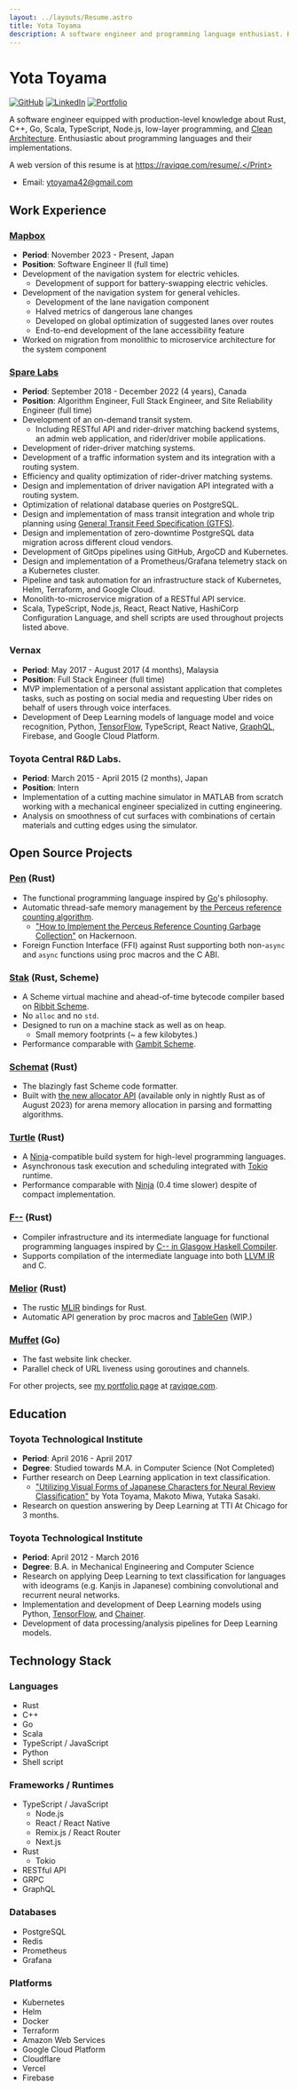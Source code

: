 ```yaml
---
layout: ../layouts/Resume.astro
title: Yota Toyama
description: A software engineer and programming language enthusiast. Knowledgeable in Rust, C++, Go, and TypeScript.
---
```



# Yota Toyama

[![GitHub](https://img.shields.io/badge/github-raviqqe-red.svg?style=flat-square)](https://github.com/raviqqe)
[![LinkedIn](https://img.shields.io/badge/linkedin-yota_toyama-blue.svg?style=flat-square)](https://www.linkedin.com/in/yota-toyama-29b313bb/)
[![Portfolio](https://img.shields.io/badge/website-raviqqe.com-silver.svg?style=flat-square)](https://raviqqe.com)

A software engineer equipped with production-level knowledge about Rust, C++, Go, Scala, TypeScript, Node.js, low-layer programming, and [Clean Architecture](https://blog.cleancoder.com/uncle-bob/2012/08/13/the-clean-architecture.html). Enthusiastic about programming languages and their implementations.

<Print>A web version of this resume is at https://raviqqe.com/resume/.</Print>

- Email: ytoyama42@gmail.com

## Work Experience

### [Mapbox](https://mapbox.com/)

- **Period**: November 2023 - Present, Japan
- **Position**: Software Engineer II (full time)
- Development of the navigation system for electric vehicles.
  - Development of support for battery-swapping electric vehicles.
- Development of the navigation system for general vehicles.
  - Development of the lane navigation component
  - Halved metrics of dangerous lane changes
  - Developed on global optimization of suggested lanes over routes
  - End-to-end development of the lane accessibility feature
- Worked on migration from monolithic to microservice architecture for the system component

### [Spare Labs](https://spare.com/)

- **Period**: September 2018 - December 2022 (4 years), Canada
- **Position**: Algorithm Engineer, Full Stack Engineer, and Site Reliability Engineer (full time)
- Development of an on-demand transit system.
  - Including RESTful API and rider-driver matching backend systems, an admin web application, and rider/driver mobile applications.
- Development of rider-driver matching systems.
- Development of a traffic information system and its integration with a routing system.
- Efficiency and quality optimization of rider-driver matching systems.
- Design and implementation of driver navigation API integrated with a routing system.
- Optimization of relational database queries on PostgreSQL.
- Design and implementation of mass transit integration and whole trip planning using [General Transit Feed Specification (GTFS)](https://developers.google.com/transit/gtfs).
- Design and implementation of zero-downtime PostgreSQL data migration across different cloud vendors.
- Development of GitOps pipelines using GitHub, ArgoCD and Kubernetes.
- Design and implementation of a Prometheus/Grafana telemetry stack on a Kubernetes cluster.
- Pipeline and task automation for an infrastructure stack of Kubernetes, Helm, Terraform, and Google Cloud.
- Monolith-to-microservice migration of a RESTful API service.
- Scala, TypeScript, Node.js, React, React Native, HashiCorp Configuration Language, and shell scripts are used throughout projects listed above.

### Vernax

- **Period**: May 2017 - August 2017 (4 months), Malaysia
- **Position**: Full Stack Engineer (full time)
- MVP implementation of a personal assistant application that completes tasks, such as posting on social media and requesting Uber rides on behalf of users through voice interfaces.
- Development of Deep Learning models of language model and voice recognition, Python, [TensorFlow][tensorflow], TypeScript, React Native, [GraphQL][graphql], Firebase, and Google Cloud Platform.

### Toyota Central R&D Labs.

- **Period**: March 2015 - April 2015 (2 months), Japan
- **Position**: Intern
- Implementation of a cutting machine simulator in MATLAB from scratch working with a mechanical engineer specialized in cutting engineering.
- Analysis on smoothness of cut surfaces with combinations of certain materials and cutting edges using the simulator.

## Open Source Projects

### [Pen][pen] (Rust)

- The functional programming language inspired by [Go](https://go.dev/)'s philosophy.
- Automatic thread-safe memory management by [the Perceus reference counting algorithm](https://www.microsoft.com/en-us/research/uploads/prod/2020/11/perceus-tr-v1.pdf).
  - ["How to Implement the Perceus Reference Counting Garbage Collection"](https://hackernoon.com/how-to-implement-the-perceus-reference-counting-garbage-collection) on Hackernoon.
- Foreign Function Interface (FFI) against Rust supporting both non-`async` and `async` functions using proc macros and the C ABI.

### [Stak](https://github.com/raviqqe/stak) (Rust, Scheme)

- A Scheme virtual machine and ahead-of-time bytecode compiler based on [Ribbit Scheme](https://github.com/udem-dlteam/ribbit/tree/main).
- No `alloc` and no `std`.
- Designed to run on a machine stack as well as on heap.
  - Small memory footprints (~ a few kilobytes.)
- Performance comparable with [Gambit Scheme](http://gambitscheme.org/).

### [Schemat][schemat] (Rust)

- The blazingly fast Scheme code formatter.
- Built with [the new allocator API](https://doc.rust-lang.org/std/alloc/trait.Allocator.html) (available only in nightly Rust as of August 2023) for arena memory allocation in parsing and formatting algorithms.

### [Turtle](https://github.com/raviqqe/turtle-build) (Rust)

- A [Ninja][ninja]-compatible build system for high-level programming languages.
- Asynchronous task execution and scheduling integrated with [Tokio][tokio] runtime.
- Performance comparable with [Ninja][ninja] (0.4 time slower) despite of compact implementation.

### [F\-\-](https://github.com/raviqqe/fmm) (Rust)

- Compiler infrastructure and its intermediate language for functional programming languages inspired by [C-- in Glasgow Haskell Compiler](https://gitlab.haskell.org/ghc/ghc/-/wikis/commentary/rts/cmm).
- Supports compilation of the intermediate language into both [LLVM IR][llvm] and C.

### [Melior](https://github.com/raviqqe/melior) (Rust)

- The rustic [MLIR](https://mlir.llvm.org/) bindings for Rust.
- Automatic API generation by proc macros and [TableGen](https://llvm.org/docs/TableGen/) (WIP.)

### [Muffet](https://github.com/raviqqe/muffet) (Go)

- The fast website link checker.
- Parallel check of URL liveness using goroutines and channels.

For other projects, see [my portfolio page](/) at [raviqqe.com](/).

## Education

### Toyota Technological Institute

- **Period**: April 2016 - April 2017
- **Degree**: Studied towards M.A. in Computer Science (Not Completed)
- Further research on Deep Learning application in text classification.
  - ["Utilizing Visual Forms of Japanese Characters for Neural Review Classification"](https://aclanthology.org/I17-2064/) by Yota Toyama, Makoto Miwa, Yutaka Sasaki.
- Research on question answering by Deep Learning at TTI At Chicago for 3 months.

### Toyota Technological Institute

- **Period**: April 2012 - March 2016
- **Degree**: B.A. in Mechanical Engineering and Computer Science
- Research on applying Deep Learning to text classification for languages with ideograms (e.g. Kanjis in Japanese) combining convolutional and recurrent neural networks.
- Implementation and development of Deep Learning models using Python, [TensorFlow][tensorflow], and [Chainer](https://chainer.org/).
- Development of data processing/analysis pipelines for Deep Learning models.

## Technology Stack

### Languages

- Rust
- C++
- Go
- Scala
- TypeScript / JavaScript
- Python
- Shell script

### Frameworks / Runtimes

- TypeScript / JavaScript
  - Node.js
  - React / React Native
  - Remix.js / React Router
  - Next.js
- Rust
  - Tokio
- RESTful API
- GRPC
- GraphQL

### Databases

- PostgreSQL
- Redis
- Prometheus
- Grafana

### Platforms

- Kubernetes
- Helm
- Docker
- Terraform
- Amazon Web Services
- Google Cloud Platform
- Cloudflare
- Vercel
- Firebase

[graphql]: https://graphql.org/
[llvm]: https://llvm.org/
[ninja]: https://ninja-build.org/
[pen]: https://github.com/pen-lang/pen
[schemat]: https://github.com/raviqqe/schemat
[tensorflow]: https://www.tensorflow.org/
[tokio]: https://github.com/tokio-rs/tokio
